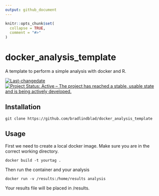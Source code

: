 ```yaml
---
output: github_document
---
```


<!-- README.md is generated from README.Rmd. Please edit that file -->

```r
knitr::opts_chunk$set(
  collapse = TRUE,
  comment = "#>"
)
```

# docker_analysis_template

A template to perform a simple analysis with docker and R.

<!-- badges: start -->
[![Last-changedate](https://img.shields.io/badge/last%20change-`r gsub('-', '--', Sys.Date())`-yellowgreen.svg)](/commits/master)
[![Project Status: Active – The project has reached a stable, usable state and is being actively developed.](https://www.repostatus.org/badges/latest/active.svg)](https://www.repostatus.org/#active)
<!-- badges: end -->

## Installation
```
git clone https://github.com/bradlindblad/docker_analysis_template
```

## Usage

First we need to create a local docker image. Make sure you are in the correct working directory.

``` 
docker build -t yourtag .
```

Then run the container and your analysis

```
docker run -v /results:/home/results analysis
```

Your results file will be placed in /results.
